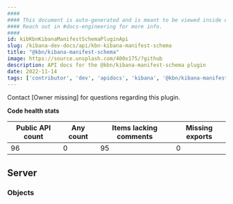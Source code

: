 ```yaml
---
####
#### This document is auto-generated and is meant to be viewed inside our experimental, new docs system.
#### Reach out in #docs-engineering for more info.
####
id: kibKbnKibanaManifestSchemaPluginApi
slug: /kibana-dev-docs/api/kbn-kibana-manifest-schema
title: "@kbn/kibana-manifest-schema"
image: https://source.unsplash.com/400x175/?github
description: API docs for the @kbn/kibana-manifest-schema plugin
date: 2022-11-14
tags: ['contributor', 'dev', 'apidocs', 'kibana', '@kbn/kibana-manifest-schema']
---
```




Contact [Owner missing] for questions regarding this plugin.

**Code health stats**

| Public API count  | Any count | Items lacking comments | Missing exports |
|-------------------|-----------|------------------------|-----------------|
| 96 | 0 | 95 | 0 |

## Server

### Objects
<DocDefinitionList data={kbnKibanaManifestSchemaObj.server.objects}/>

